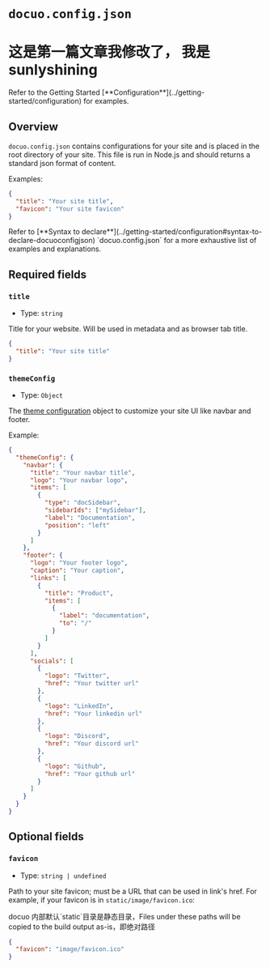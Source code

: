 # `docuo.config.json`
# 这是第一篇文章我修改了， 我是 sunlyshining
<Note title="INFO">
Refer to the Getting Started [**Configuration**](../getting-started/configuration) for examples.
</Note>

## Overview

`docuo.config.json` contains configurations for your site and is placed in the root directory of your site.
This file is run in Node.js and should returns a standard json format of content.

Examples:

<CodeGroup>

```json docuo.config
{
  "title": "Your site title",
  "favicon": "Your site favicon"
}
```

</CodeGroup>

<Tip title="TIP">
Refer to [**Syntax to declare**](../getting-started/configuration#syntax-to-declare-docuoconfigjson) `docuo.config.json` for a more exhaustive list of examples and explanations.
</Tip>

## Required fields

### `title`

- Type: `string`

Title for your website. Will be used in metadata and as browser tab title.

<CodeGroup>

```json docuo.config
{
  "title": "Your site title"
}
```

</CodeGroup>

### `themeConfig`

- Type: `Object`

The [theme configuration](../customize/theme-customization) object to customize your site UI like navbar and footer.

Example:

<CodeGroup>

```json docuo.config
{
  "themeConfig": {
    "navbar": {
      "title": "Your navbar title",
      "logo": "Your navbar logo",
      "items": [
        {
          "type": "docSidebar",
          "sidebarIds": ["mySidebar"],
          "label": "Documentation",
          "position": "left"
        }
      ]
    },
    "footer": {
      "logo": "Your footer logo",
      "caption": "Your caption",
      "links": [
        {
          "title": "Product",
          "items": [
            {
              "label": "documentation",
              "to": "/"
            }
          ]
        }
      ],
      "socials": [
        {
          "logo": "Twitter",
          "href": "Your twitter url"
        },
        {
          "logo": "LinkedIn",
          "href": "Your linkedin url"
        },
        {
          "logo": "Discord",
          "href": "Your discord url"
        },
        {
          "logo": "Github",
          "href": "Your github url"
        }
      ]
  	} 
  }
}
```

</CodeGroup>

## Optional fields

### `favicon`

- Type: `string | undefined`

Path to your site favicon; must be a URL that can be used in link's href. For example, if your favicon is in `static/image/favicon.ico`:

<Tip title="TIP">
docuo 内部默认`static`目录是静态目录，Files under these paths will be copied to the build output as-is，即绝对路径
</Tip>

<CodeGroup>

```json docuo.config
{
  "favicon": "image/favicon.ico"
}
```

</CodeGroup>

